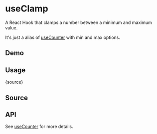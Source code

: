 # useClamp


<HooksType category="State" />

A React Hook that clamps a number between a minimum and maximum value.

It's just a alias of [useCounter](/reference/use-counter) with min and max options.

## Demo


<App />

## Usage


<RawCode>{source}</RawCode>

## Source


<Source />

## API

See [useCounter](/reference/use-counter) for more details.

